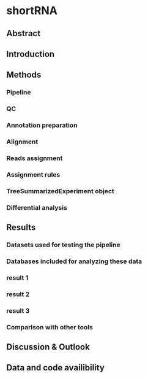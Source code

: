 # shortRNA {#shortRNA}

## Abstract

## Introduction

## Methods

### Pipeline

### QC

### Annotation preparation

### Alignment

### Reads assignment

### Assignment rules

### TreeSummarizedExperiment object

### Differential analysis

## Results

### Datasets used for testing the pipeline

### Databases included for analyzing these data

### result 1

### result 2

### result 3

### Comparison with other tools

## Discussion & Outlook

## Data and code availibility